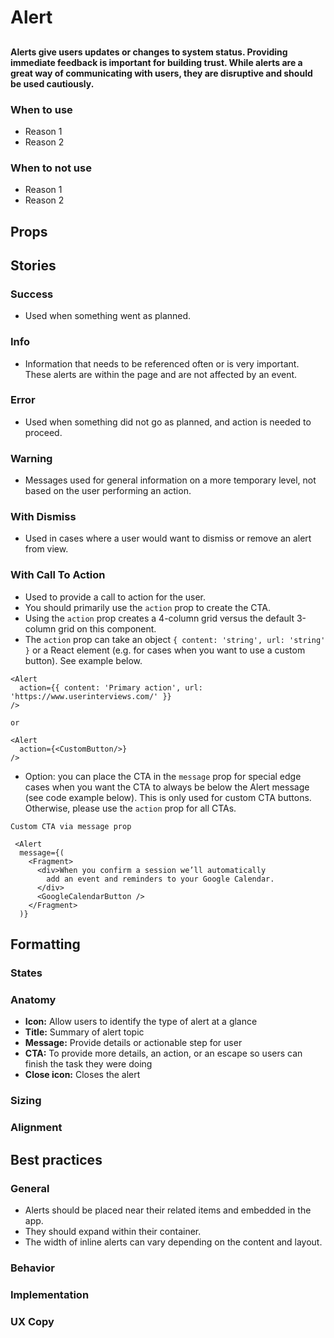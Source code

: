
# Alert

## 

<h4>
  Alerts give users updates or changes to system status. Providing immediate feedback is important for
  building trust.  While alerts are a great way of communicating with users, they are disruptive and
  should be used cautiously.
</h4>

<Canvas of={ComponentStories.Success} />

### When to use 
- Reason 1
- Reason 2

### When to not use
- Reason 1
- Reason 2

## Props

<ArgTypes of={Alert} />

## Stories

### Success

- Used when something went as planned.

<Canvas of={ComponentStories.Success} />

### Info

- Information that needs to be referenced often or is very important. These alerts are within the
page and are not affected by an event.

<Canvas of={ComponentStories.Info} />

### Error

- Used when something did not go as planned, and action is needed to proceed.

<Canvas of={ComponentStories.Error} />

### Warning

- Messages used for general information on a more temporary level, not based on the user
performing an action. 

<Canvas of={ComponentStories.Warning} />

### With Dismiss

- Used in cases where a user would want to dismiss or remove an alert from view.

<Canvas of={ComponentStories.WithDismiss} />

### With Call To Action

- Used to provide a call to action for the user. 
- You should primarily use the `action` prop to create the CTA.
- Using the `action` prop creates a 4-column grid versus the default 3-column grid on this component.
- The `action` prop can take an object `{ content: 'string', url: 'string' }` or a React element (e.g. for cases when you want to use a custom button). See example below.
```
<Alert
  action={{ content: 'Primary action', url: 'https://www.userinterviews.com/' }}
/>

or 

<Alert
  action={<CustomButton/>}
/>

```
- Option: you can place the CTA in the `message` prop for special edge cases when you want the CTA to always be below the Alert message (see code example below). This is only used for custom CTA buttons. Otherwise, please use the `action` prop for all CTAs. 
```
Custom CTA via message prop 

 <Alert
  message={(
    <Fragment>
      <div>When you confirm a session we’ll automatically
        add an event and reminders to your Google Calendar.
      </div>
      <GoogleCalendarButton />
    </Fragment>
  )}
```
<Canvas of={ComponentStories.WithCallToAction} />

## Formatting

### States

### Anatomy 
- **Icon:** Allow users to identify the type of alert at a glance
- **Title:** Summary of alert topic 
- **Message:** Provide details or actionable step for user
- **CTA:** To provide more details, an action, or an escape so users can finish the task they were doing
- **Close icon:** Closes the alert

### Sizing

### Alignment


## Best practices

### General

- Alerts should be placed near their related items and embedded in the app. 
- They should expand within their container. 
- The width of inline alerts can vary depending on the content and layout.

### Behavior

### Implementation

### UX Copy
